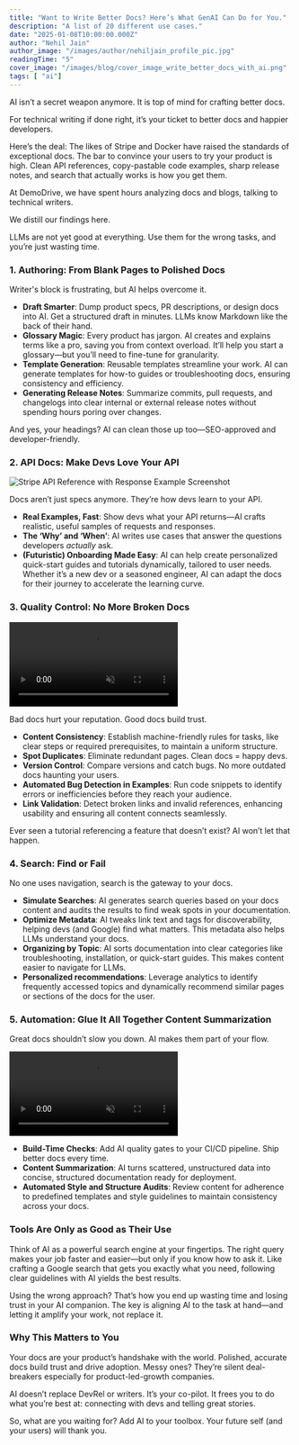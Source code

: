 ```yaml
---
title: "Want to Write Better Docs? Here’s What GenAI Can Do for You."
description: "A list of 20 different use cases."
date: "2025-01-08T10:00:00.000Z"
author: "Nehil Jain"
author_image: "/images/author/nehiljain_profile_pic.jpg"
readingTime: "5"
cover_image: "/images/blog/cover_image_write_better_docs_with_ai.png"
tags: [ "ai"]
---
```



AI isn’t a secret weapon anymore. It is top of mind for crafting better docs.

For technical writing if done right, it’s your ticket to better docs and happier developers.

Here’s the deal: The likes of Stripe and Docker have raised the standards of exceptional docs.  The bar to  convince your users to try your product is high. Clean API references, copy-pastable code examples, sharp release notes, and search that actually works is how you get them.

At DemoDrive, we have spent hours analyzing docs and blogs, talking to technical writers.

We distill our findings here.

LLMs are not yet good at everything. Use them for the wrong tasks, and you’re just wasting time.


### 1. **Authoring: From Blank Pages to Polished Docs**

Writer's block is frustrating, but AI helps overcome it.

- **Draft Smarter**: Dump product specs, PR descriptions, or design docs into AI. Get a structured draft in minutes. LLMs know Markdown like the back of their hand.
- **Glossary Magic**: Every product has jargon. AI creates and explains terms like a pro, saving you from context overload. It’ll help you start a glossary—but you’ll need to fine-tune for granularity.
- **Template Generation**: Reusable templates streamline your work. AI can generate templates for how-to guides or troubleshooting docs, ensuring consistency and efficiency.
- **Generating Release Notes**: Summarize commits, pull requests, and changelogs into clear internal or external release notes without spending hours poring over changes.

And yes, your headings? AI can clean those up too—SEO-approved and developer-friendly.


### 2. **API Docs: Make Devs Love Your API**

<Image
  src="/images/blog/2_api_docs_make_devs_love_your_api.png"
  alt="Stripe API Reference with Response Example Screenshot"
  width={800}
  height={600}
  className="rounded-xl w-full h-full object-cover"
/>

Docs aren’t just specs anymore. They’re how devs learn to your API.

- **Real Examples, Fast**: Show devs what your API returns—AI crafts realistic, useful samples of requests and responses.
- **The ‘Why’ and ‘When’**: AI writes use cases that answer the questions developers *actually* ask.
- **(Futuristic) Onboarding Made Easy**: AI can help create personalized quick-start guides and tutorials dynamically, tailored to user needs. Whether it’s a new dev or a seasoned engineer, AI can adapt the docs for their journey to accelerate the learning curve.


### 3. **Quality Control: No More Broken Docs**

<div className="flex justify-center">
  <video
    autoPlay
    loop
    muted
    playsInline
    width={800}
    height={600}
    className="rounded-xl w-full h-full object-cover"
  >
    <source src="/images/blog/stacktrace_recording.mp4" type="video/mp4" />
    Video showing stacktrace analysis using AI.
  </video>
</div>

Bad docs hurt your reputation. Good docs build trust.

- **Content Consistency**: Establish machine-friendly rules for tasks, like clear steps or required prerequisites, to maintain a uniform structure.
- **Spot Duplicates**: Eliminate redundant pages. Clean docs = happy devs.
- **Version Control**: Compare versions and catch bugs. No more outdated docs haunting your users.
- **Automated Bug Detection in Examples**: Run code snippets to identify errors or inefficiencies before they reach your audience.
- **Link Validation**: Detect broken links and invalid references, enhancing usability and ensuring all content connects seamlessly.

Ever seen a tutorial referencing a feature that doesn’t exist? AI won’t let that happen.



### 4. **Search: Find or Fail**

No one uses navigation, search is the gateway to your docs.

- **Simulate Searches**: AI generates search queries based on your docs content and audits the results to find weak spots in your documentation.
- **Optimize Metadata**: AI tweaks link text and tags for discoverability, helping devs (and Google) find what matters. This metadata also helps LLMs understand your docs.
- **Organizing by Topic**: AI sorts documentation into clear categories like troubleshooting, installation, or quick-start guides. This makes content easier to navigate for LLMs.
- **Personalized recommendations**: Leverage analytics to identify frequently accessed topics and dynamically recommend similar pages or sections of the docs for the user.



### 5. **Automation: Glue It All Together Content Summarization**

Great docs shouldn’t slow you down. AI makes them part of your flow.

<div className="flex justify-center">
  <video
    autoPlay
    loop
    muted
    playsInline
    width={800}
    height={600}
    className="rounded-xl w-full h-full object-cover"
  >
    <source src="/images/blog/5_automation_glue_it_all_together_content_summarization.mp4" type="video/mp4" />
    Video showing content summarization automation.
  </video>
</div>

- **Build-Time Checks**: Add AI quality gates to your CI/CD pipeline. Ship better docs every time.
- **Content Summarization**: AI turns scattered, unstructured data into concise, structured documentation ready for deployment.
- **Automated Style and Structure Audits**: Review content for adherence to predefined templates and style guidelines to maintain consistency across your docs.



### Tools Are Only as Good as Their Use

Think of AI as a powerful search engine at your fingertips. The right query makes your job faster and easier—but only if you know how to ask it. Like crafting a Google search that gets you exactly what you need, following clear guidelines with AI yields the best results.

Using the wrong approach? That’s how you end up wasting time and losing trust in your AI companion. The key is aligning AI to the task at hand—and letting it amplify your work, not replace it.



### Why This Matters to You

Your docs are your product’s handshake with the world. Polished, accurate docs build trust and drive adoption. Messy ones? They’re silent deal-breakers especially for product-led-growth companies.

AI doesn’t replace DevRel or writers. It’s your co-pilot. It frees you to do what you’re best at: connecting with devs and telling great stories.

So, what are you waiting for? Add AI to your toolbox. Your future self (and your users) will thank you.